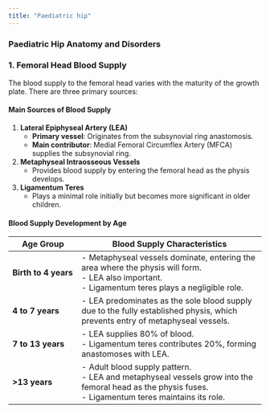 ```yaml
---
title: "Paediatric hip"
---
```


### **Paediatric Hip Anatomy and Disorders**

### **1. Femoral Head Blood Supply**

The blood supply to the femoral head varies with the maturity of the growth plate. There are three primary sources:

#### **Main Sources of Blood Supply**

1.  **Lateral Epiphyseal Artery (LEA)**
    -   **Primary vessel**: Originates from the subsynovial ring anastomosis.
    -   **Main contributor**: Medial Femoral Circumflex Artery (MFCA) supplies the subsynovial ring.
2.  **Metaphyseal Intraosseous Vessels**
    -   Provides blood supply by entering the femoral head as the physis develops.
3.  **Ligamentum Teres**
    -   Plays a minimal role initially but becomes more significant in older children.

#### **Blood Supply Development by Age**

| Age Group | Blood Supply Characteristics |
|--------------------|----------------------------------------------------|
| **Birth to 4 years** | \- Metaphyseal vessels dominate, entering the area where the physis will form. <br> - LEA also important. <br> - Ligamentum teres plays a negligible role. |
| **4 to 7 years** | \- LEA predominates as the sole blood supply due to the fully established physis, which prevents entry of metaphyseal vessels. |
| **7 to 13 years** | \- LEA supplies 80% of blood. <br> - Ligamentum teres contributes 20%, forming anastomoses with LEA. |
| **\>13 years** | \- Adult blood supply pattern. <br> - LEA and metaphyseal vessels grow into the femoral head as the physis fuses. <br> - Ligamentum teres maintains its role. |
